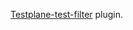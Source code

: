 [Testplane-test-filter](https://github.com/gemini-testing/testplane-test-filter/blob/master/README.md) plugin.
